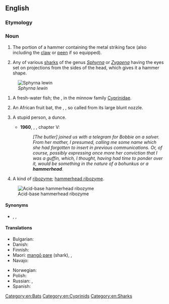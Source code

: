 ==English==
{{wikipedia}}
{{wikispecies}}

===Etymology===
{{compound|hammer|head|lang=en}}

===Noun===
{{en-noun}}

# The portion of a hammer containing the metal striking face (also including the [[claw]] or [[peen]] if so equipped).
# {{lb|en|zoology}} Any of various [[shark]]s of the genus ''[[Sphyrna]]'' or ''[[Zygaena]]'' having the eyes set on projections from the sides of the head, which gives it a hammer shape.
[[File:Hammerhead shark.jpg|thumb|''Sphyrna lewin'']]
# {{lb|en|zoology}} A fresh-water fish; the {{vern|stone-roller}}, in the minnow family [[Cyprinidae]].
# {{lb|en|zoology}} An African fruit bat, the {{vern|hammer-headed fruit bat}}, {{taxlink|Hypsignathus monstrosus|species|noshow=1}}, so called from its large blunt nozzle.
# {{lb|en|slang}} A stupid person, a dunce.
#* '''1960''', {{w|P. G. Wodehouse}}, ''{{w|Jeeves in the Offing}}'', chapter V:
#*: ''[The butler] joined us with a telegram for Bobbie on a salver. From her mother, I presumed, calling me some name which she had forgotten to insert in previous communications. Or, of course, possibly expressing once more her conviction that I was a guffin, which, I thought, having had time to ponder over it, would be something in the nature of a bohunkus or a '''hammerhead'''.''
# {{lb|en|biology}} A kind of [[ribozyme]]; [[hammerhead ribozyme]].
[[File:Acid_base_hammerhead_ribozyme.png|thumb|Acid-base hammerhead ribozyme]]

====Synonyms====
* {{sense|shark}} {{l|en|hammerhead shark}}, {{vern|hammer fish}}, {{vern|balance fish}}

====Translations====
{{trans-top|shark}}
* Bulgarian: {{t|bg|акула-чук|f}}
* Danish: {{t|da|hammerhaj}}
* Finnish: {{t+|fi|vasarahai}}
* Maori: [[mangō pare]] (shark), {{t|mi|mangōpare}}, {{t|mi|kakere}}
* Navajo: {{t|nv|łóóʼ hashkéhé bitsiiʼ dikʼání}}
{{trans-mid}}
* Norwegian: {{t|no|hammerhai|m}}
* Polish: {{t|pl|rekin młot|m}}
* Russian: {{t+|ru|аку́ла-мо́лот|f}}, {{t|ru|ры́ба-мо́лот|f}}
* Spanish: {{t|es|cornudilla|f}}
{{trans-bottom}}

[[Category:en:Bats]]
[[Category:en:Cyprinids]]
[[Category:en:Sharks]]